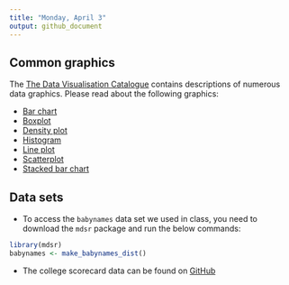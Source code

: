 ```yaml
---
title: "Monday, April 3"
output: github_document
---
```


## Common graphics

The [The Data Visualisation Catalogue](http://www.datavizcatalogue.com/) contains descriptions of numerous data graphics. Please read about the following graphics:

* [Bar chart](http://www.datavizcatalogue.com/methods/bar_chart.html)
* [Boxplot](http://www.datavizcatalogue.com/methods/box_plot.html)
* [Density plot](http://www.datavizcatalogue.com/methods/density_plot.html)
* [Histogram](http://www.datavizcatalogue.com/methods/histogram.html)
* [Line plot](http://www.datavizcatalogue.com/methods/line_graph.html)
* [Scatterplot](http://www.datavizcatalogue.com/methods/scatterplot.html)
* [Stacked bar chart](http://www.datavizcatalogue.com/methods/stacked_bar_graph.html)

## Data sets

* To access the `babynames` data set we used in class, you need to download the `mdsr` package and run the below commands:

```r
library(mdsr)
babynames <- make_babynames_dist()
```


* The college scorecard data can be found on [GitHub](https://github.com/cmsc205/data/raw/master/ScorecardSmallNarrow.csv)
